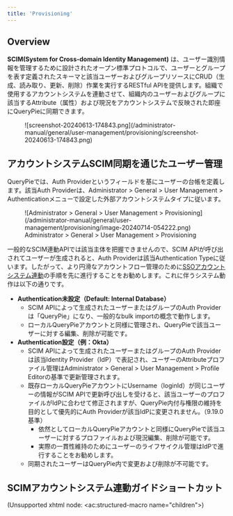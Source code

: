 ```yaml
---
title: 'Provisioning'
---
```


## Overview

**SCIM(System for Cross-domain Identity Management)** は、ユーザー識別情報を管理するために設計されたオープン標準プロトコルで、ユーザーとグループを表す定義されたスキーマと該当ユーザーおよびグループリソースにCRUD（生成、読み取り、更新、削除）作業を実行するRESTful APIを提供します。組織で使用するアカウントシステムを連動させて、組織内のユーザーおよびグループに該当するAttribute（属性）および現況をアカウントシステムで反映された即座にQueryPieに同期できます。

<figure data-layout="center" data-align="center">
![screenshot-20240613-174843.png](/administrator-manual/general/user-management/provisioning/screenshot-20240613-174843.png)
</figure>


## アカウントシステムSCIM同期を通じたユーザー管理

QueryPieでは、Auth Providerというフィールドを基にユーザーの台帳を定義します。該当Auth Providerは、Administrator &gt; General &gt; User Management &gt; Authenticationメニューで設定した外部アカウントシステムタイプに従います。

<figure data-layout="center" data-align="center">
![Administrator &gt; General &gt; User Management &gt; Provisioning](/administrator-manual/general/user-management/provisioning/image-20240714-054222.png)
<figcaption>
Administrator &gt; General &gt; User Management &gt; Provisioning
</figcaption>
</figure>

一般的なSCIM連動APIでは該当主体を把握できませんので、SCIM APIが呼び出されてユーザーが生成されると、Auth Providerは該当Authentication Typeに従います。したがって、より円滑なアカウントフロー管理のために[SSOアカウントシステム連動](authentication)の手順を先に進行することをお勧めします。これに伴うシステム動作は以下の通りです。

*  **Authentication未設定（Default: Internal Database）** 
    * SCIM APIによって生成されたユーザーまたはグループのAuth Providerは「QueryPie」になり、一般的なbulk importの概念で動作します。
    * ローカルQueryPieアカウントと同様に管理され、QueryPieで該当ユーザーに対する編集、削除が可能です。
*  **Authentication設定（例：Okta）** 
    * SCIM APIによって生成されたユーザーまたはグループのAuth Providerは該当Identity Provider（IdP）で表記され、ユーザーのAttributeプロファイル管理はAdministrator &gt; General &gt; User Management &gt; Profile Editorの基準で更新管理されます。
    * 既存ローカルQueryPieアカウントにUsername（loginId）が同じユーザーの情報がSCIM APIで更新呼び出しを受けると、該当ユーザーのプロファイルがIdPに合わせて修正されますが、QueryPie内付与権限の維持を目的として優先的にAuth Providerが該当IdPに変更されません。（9.19.0基準）
        * 依然としてローカルQueryPieアカウントと同様にQueryPieで該当ユーザーに対するプロファイルおよび現況編集、削除が可能です。
        * 実際の一貫性維持のためにユーザーのライフサイクル管理はIdPで進行することをお勧めします。
    * 同期されたユーザーはQueryPie内で変更および削除が不可能です。


## SCIMアカウントシステム連動ガイドショートカット

(Unsupported xhtml node: &lt;ac:structured-macro name="children"&gt;)
